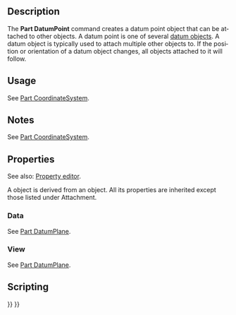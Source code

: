 <languages/>

{{Docnav/it
|[[Part_DatumLine/it|Part Linea di riferimento]]
|[[Std_Group/it|Gruppo]]
|[[Std_Base/it|Std Base]]
|IconL=Part_DatumLine.svg
|IconR=Std_Group.svg
|IconC=Freecad.svg
}}

<div lang="en" dir="ltr" class="mw-content-ltr">
{{GuiCommand
|Name=Part DatumPoint
|Workbenches=All
|Version=1.1
|SeeAlso=[[Part_CoordinateSystem|Part CoordinateSystem]], [[Part_DatumPlane|Part DatumPlane]], [[Part_DatumLine|Part DatumLine]]
}}
</div>

<div lang="en" dir="ltr" class="mw-content-ltr">
== Description ==
</div>

<div lang="en" dir="ltr" class="mw-content-ltr">
The '''Part DatumPoint''' command creates a datum point object that can be attached to other objects. A datum point is one of several [[Std_Base#Part_Datums|datum objects]]. A datum object is typically used to attach multiple other objects to. If the position or orientation of a datum object changes, all objects attached to it will follow.
</div>

<div lang="en" dir="ltr" class="mw-content-ltr">
== Usage ==
</div>

<div lang="en" dir="ltr" class="mw-content-ltr">
See [[Part_CoordinateSystem#Usage|Part CoordinateSystem]].
</div>

<div lang="en" dir="ltr" class="mw-content-ltr">
== Notes ==
</div>

<div lang="en" dir="ltr" class="mw-content-ltr">
See [[Part_CoordinateSystem#Notes|Part CoordinateSystem]].
</div>

<div lang="en" dir="ltr" class="mw-content-ltr">
== Properties ==
</div>

<div lang="en" dir="ltr" class="mw-content-ltr">
See also: [[Property_editor|Property editor]].
</div>

<div lang="en" dir="ltr" class="mw-content-ltr">
A {{Incode|Part::DatumPoint}} object is derived from an {{Incode|App::Point}} object. All its properties are inherited except those listed under Attachment.
</div>

<div lang="en" dir="ltr" class="mw-content-ltr">
=== Data ===
</div>

<div lang="en" dir="ltr" class="mw-content-ltr">
See [[Part_DatumPlane#Data|Part DatumPlane]].
</div>

<div lang="en" dir="ltr" class="mw-content-ltr">
=== View ===
</div>

<div lang="en" dir="ltr" class="mw-content-ltr">
See [[Part_DatumPlane#View|Part DatumPlane]].
</div>

<div lang="en" dir="ltr" class="mw-content-ltr">
== Scripting ==
</div>

{{Code|code=
import FreeCAD as App

doc = App.newDocument()
obj = doc.addObject("Part::DatumPoint", "DatumPoint")
doc.recompute()
}}


{{Docnav/it
|[[Part_DatumLine/it|Part Linea di riferimento]]
|[[Std_Group/it|Gruppo]]
|[[Std_Base/it|Std Base]]
|IconL=Part_DatumLine.svg
|IconR=Std_Group.svg
|IconC=Freecad.svg
}}

{{Std_Base_navi{{#translation:}}}}
{{Userdocnavi{{#translation:}}}}
